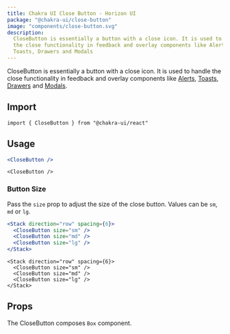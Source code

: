 ```yaml
---
title: Chakra UI Close Button - Horizon UI
package: "@chakra-ui/close-button"
image: "components/close-button.svg"
description:
  CloseButton is essentially a button with a close icon. It is used to handle
  the close functionality in feedback and overlay components like Alerts,
  Toasts, Drawers and Modals
---
```


CloseButton is essentially a button with a close icon. It is used to handle the
close functionality in feedback and overlay components like
[Alerts](/docs-horizon-ui-chakra/docs/feedback/alert),
[Toasts](/docs-horizon-ui-chakra/docs/feedback/toast),
[Drawers](/docs-horizon-ui-chakra/docs/overlay/drawer) and
[Modals](/docs-horizon-ui-chakra/docs/overlay/modal).

## Import

```tsx
import { CloseButton } from "@chakra-ui/react"
```

## Usage

```jsx
<CloseButton />
```

```tsx
<CloseButton />
```

### Button Size

Pass the `size` prop to adjust the size of the close button. Values can be `sm`,
`md` or `lg`.

```jsx
<Stack direction="row" spacing={6}>
  <CloseButton size="sm" />
  <CloseButton size="md" />
  <CloseButton size="lg" />
</Stack>
```

```tsx
<Stack direction="row" spacing={6}>
  <CloseButton size="sm" />
  <CloseButton size="md" />
  <CloseButton size="lg" />
</Stack>
```

## Props

The CloseButton composes `Box` component.

<PropsTable of="CloseButton" />
